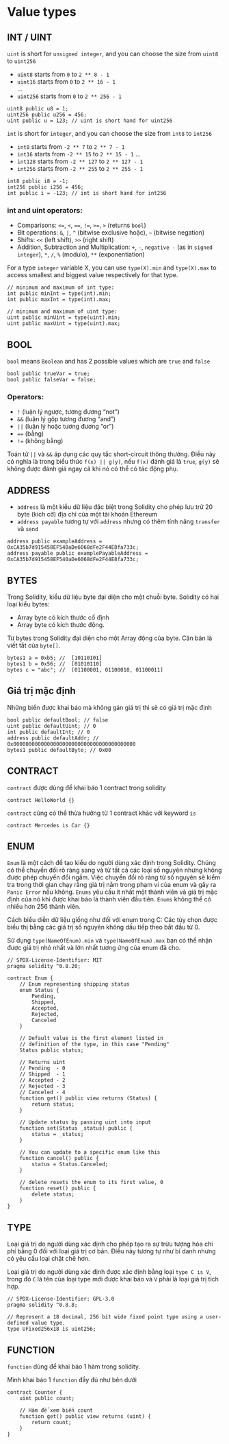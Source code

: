 # Value types

## INT / UINT
`uint` is short for `unsigned integer`, and you can choose the size from `uint8` to `uint256`   
- `uint8` starts from `0` to `2 ** 8 - 1`  
- `uint16` starts from `0` to `2 ** 16 - 1`  
...  
- `uint256` starts from `0` to `2 ** 256 - 1`  

```solidity
uint8 public u8 = 1;
uint256 public u256 = 456;
uint public u = 123; // uint is short hand for uint256
```
`int` is short for `integer`, and you can choose the size from `int8` to `int256`
- `int8` starts from `-2 ** 7` to `2 ** 7 - 1`
- `int16` starts from `-2 ** 15` to `2 ** 15 - 1`
...
- `int128` starts from `-2 ** 127` to `2 ** 127 - 1`
- `int256` starts from `-2 ** 255` to `2 ** 255 - 1`

```solidity
int8 public i8 = -1;
int256 public i256 = 456;
int public i = -123; // int is short hand for int256
```
### int and uint operators:

- Comparisons: `<=`, `<`, `==`, `!=`, `>=`, `>` (returns `bool`)
- Bit operations: `&`, `|`, `^` (bitwise exclusive hoặc), `~` (bitwise negation)
- Shifts: `<<` (left shift), `>>` (right shift)
- Addition, Subtraction and Multiplication: `+`, `-`, `negative -` (as in `signed integer`), `*`, `/`, `%` (modulo), `**` (exponentiation)

For a type `integer` variable X, you can use `type(X).min` and `type(X).max` to access smallest and biggest value respectively for that type.

```solidity
// minimum and maximum of int type: 
int public minInt = type(int).min;
int public maxInt = type(int).max;

// minimum and maximum of uint type:
uint public minUint = type(uint).min;
uint public maxUint = type(uint).max;
```

## BOOL
`bool` means `Boolean` and has 2 possible values which are `true` and `false`

```solidity
bool public trueVar = true;
bool public falseVar = false;
```

### Operators:
- `!` (luận lý ngược, tương đương “not”)
- `&&` (luận lý gộp tương đương “and”)
- `||` (luận lý hoặc tương đương “or”)
- `==` (bằng)
- `!=` (không bằng)

Toán tử `||` và `&&` áp dụng các quy tắc short-circuit thông thường. Điều này có nghĩa là trong biểu thức `f(x) || g(y)`, nếu `f(x)` đánh giá là `true`, `g(y)` sẽ không được đánh giá ngay cả khi nó có thể có tác động phụ.

## ADDRESS
- `address` là một kiểu dữ liệu đặc biệt trong Solidity cho phép lưu trữ 20 byte (kích cỡ) địa chỉ của một tài khoản Ethereum
- `address payable` tương tự với `address` nhưng có thêm tính năng `transfer` và `send`

```solidity  
address public exampleAddress = 0xCA35b7d915458EF540aDe6068dFe2F44E8fa733c;
address payable public examplePayableAddress = 0xCA35b7d915458EF540aDe6068dFe2F44E8fa733c;
```

## BYTES
Trong Solidity, kiểu dữ liệu byte đại diện cho một chuỗi byte. 
Solidity có hai loại kiểu bytes:

 - Array byte có kích thước cố định
 - Array byte có kích thước động.

Từ bytes trong Solidity đại diện cho một Array động của byte. Căn bản là viết tắt của `byte[]`.

```solidity
bytes1 a = 0xb5; //  [10110101]
bytes1 b = 0x56; //  [01010110]
bytes c = "abc"; //  [01100001, 01100010, 01100011]
```

## Giá trị mặc định
Những biến được khai báo mà không gán giá trị thì sẽ có giá trị mặc định

```solidity
bool public defaultBool; // false
uint public defaultUint; // 0
int public defaultInt; // 0
address public defaultAddr; // 0x0000000000000000000000000000000000000000
bytes1 public defaultByte; // 0x00
```

## CONTRACT
`contract` được dùng để khai báo 1 contract trong solidity

```solidity
contract HelloWorld {}
```

`contract` cũng có thể thừa hưởng từ 1 contract khác với keyword `is`
```solidity
contract Mercedes is Car {}
```

## ENUM
`Enum` là một cách để tạo kiểu do người dùng xác định trong Solidity. Chúng có thể chuyển đổi rõ ràng sang và từ tất cả các loại số nguyên nhưng không được phép chuyển đổi ngầm. Việc chuyển đổi rõ ràng từ số nguyên sẽ kiểm tra trong thời gian chạy rằng giá trị nằm trong phạm vi của enum và gây ra `Panic Error` nếu không. `Enums` yêu cầu ít nhất một thành viên và giá trị mặc định của nó khi được khai báo là thành viên đầu tiên. `Enums` không thể có nhiều hơn 256 thành viên.

Cách biểu diễn dữ liệu giống như đối với enum trong C: Các tùy chọn được biểu thị bằng các giá trị số nguyên không dấu tiếp theo bắt đầu từ 0.

Sử dụng `type(NameOfEnum).min` và `type(NameOfEnum).max` bạn có thể nhận được giá trị nhỏ nhất và lớn nhất tương ứng của enum đã cho.

```solidity
// SPDX-License-Identifier: MIT
pragma solidity ^0.8.20;

contract Enum {
    // Enum representing shipping status
    enum Status {
        Pending,
        Shipped,
        Accepted,
        Rejected,
        Canceled
    }

    // Default value is the first element listed in
    // definition of the type, in this case "Pending"
    Status public status;

    // Returns uint
    // Pending  - 0
    // Shipped  - 1
    // Accepted - 2
    // Rejected - 3
    // Canceled - 4
    function get() public view returns (Status) {
        return status;
    }

    // Update status by passing uint into input
    function set(Status _status) public {
        status = _status;
    }

    // You can update to a specific enum like this
    function cancel() public {
        status = Status.Canceled;
    }

    // delete resets the enum to its first value, 0
    function reset() public {
        delete status;
    }
}
```

## TYPE
Loại giá trị do người dùng xác định cho phép tạo ra sự trừu tượng hóa chi phí bằng 0 đối với loại giá trị cơ bản. Điều này tương tự như bí danh nhưng có yêu cầu loại chặt chẽ hơn.

Loại giá trị do người dùng xác định được xác định bằng loại `type C is V`, trong đó `C` là tên của loại type mới được khai báo và `V` phải là loại giá trị tích hợp.

```solidity
// SPDX-License-Identifier: GPL-3.0
pragma solidity ^0.8.8;

// Represent a 18 decimal, 256 bit wide fixed point type using a user-defined value type.
type UFixed256x18 is uint256;
```

## FUNCTION
`function` dùng để khai báo 1 hàm trong solidity.

Mình khai báo 1 `function` đầy đủ như bên dưới

```solidity
contract Counter {
    uint public count;

    // Hàm để xem biến count
    function get() public view returns (uint) {
        return count;
    }
}
```
